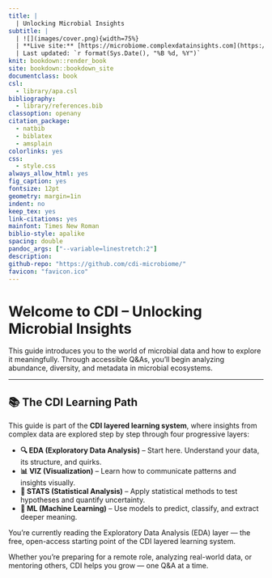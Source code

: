```yaml
---
title: |
  | Unlocking Microbial Insights
subtitle: |
  | ![](images/cover.png){width=75%}
  | **Live site:** [https://microbiome.complexdatainsights.com](https://microbiome.complexdatainsights.com)
  | Last updated: `r format(Sys.Date(), "%B %d, %Y")` 
knit: bookdown::render_book
site: bookdown::bookdown_site
documentclass: book
csl: 
  - library/apa.csl
bibliography:
  - library/references.bib
classoption: openany
citation_package:
  - natbib
  - biblatex
  - amsplain
colorlinks: yes
css: 
  - style.css
always_allow_html: yes
fig_caption: yes
fontsize: 12pt
geometry: margin=1in
indent: no
keep_tex: yes
link-citations: yes
mainfont: Times New Roman
biblio-style: apalike
spacing: double
pandoc_args: ["--variable=linestretch:2"]
description:
github-repo: "https://github.com/cdi-microbiome/"
favicon: "favicon.ico"
---
```


#  {-}

# Welcome to CDI – Unlocking Microbial Insights {-}

This guide introduces you to the world of microbial data and how to explore it meaningfully. Through accessible Q&As, you’ll begin analyzing abundance, diversity, and metadata in microbial ecosystems.

---

## 📚 The CDI Learning Path {-}

This guide is part of the **CDI layered learning system**, where insights from complex data are explored step by step through four progressive layers:

- **🔍 EDA (Exploratory Data Analysis)** – Start here. Understand your data, its structure, and quirks.
- **📊 VIZ (Visualization)** – Learn how to communicate patterns and insights visually.
- **📐 STATS (Statistical Analysis)** – Apply statistical methods to test hypotheses and quantify uncertainty.
- **🤖 ML (Machine Learning)** – Use models to predict, classify, and extract deeper meaning.

You’re currently reading the Exploratory Data Analysis (EDA) layer — the free, open-access starting point of the CDI layered learning system.

Whether you're preparing for a remote role, analyzing real-world data, or mentoring others, CDI helps you grow — one Q&A at a time.
